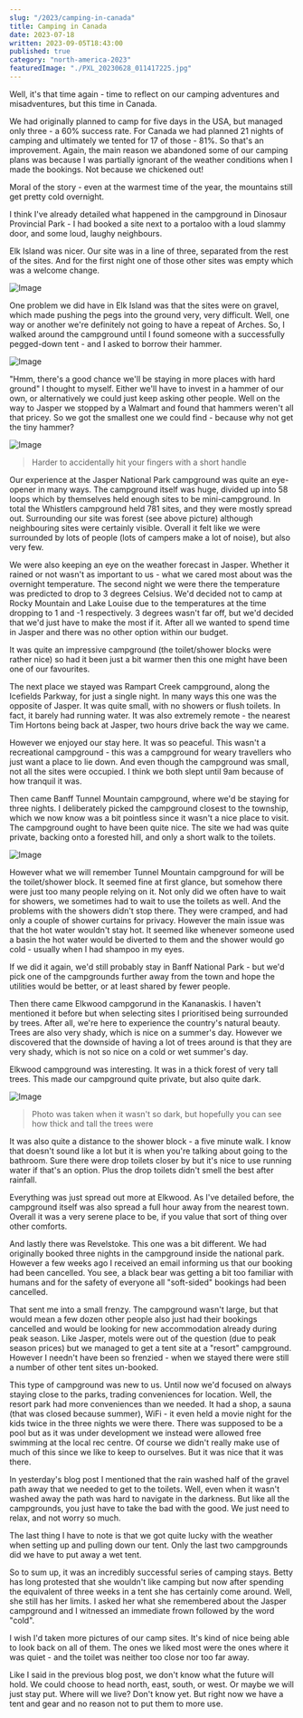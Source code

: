 ```yaml
---
slug: "/2023/camping-in-canada"
title: Camping in Canada
date: 2023-07-18
written: 2023-09-05T18:43:00
published: true
category: "north-america-2023"
featuredImage: "./PXL_20230628_011417225.jpg"
---
```


Well, it's that time again - time to reflect on our camping adventures and misadventures, but this time in Canada.

We had originally planned to camp for five days in the USA, but managed only three - a 60% success rate. For Canada we had planned 21 nights of camping and ultimately we tented for 17 of those - 81%. So that's an improvement. Again, the main reason we abandoned some of our camping plans was because I was partially ignorant of the weather conditions when I made the bookings. Not because we chickened out!

Moral of the story - even at the warmest time of the year, the mountains still get pretty cold overnight.

I think I've already detailed what happened in the campground in Dinosaur Provincial Park - I had booked a site next to a portaloo with a loud slammy door, and some loud, laughy neighbours.

Elk Island was nicer. Our site was in a line of three, separated from the rest of the sites. And for the first night one of those other sites was empty which was a welcome change.

![Image](PXL_20230628_011417225.jpg)

One problem we did have in Elk Island was that the sites were on gravel, which made pushing the pegs into the ground very, very difficult. Well, one way or another we're definitely not going to have a repeat of Arches. So, I walked around the campground until I found someone with a successfully pegged-down tent - and I asked to borrow their hammer.

![Image](PXL_20230628_011643774.jpg)

"Hmm, there's a good chance we'll be staying in more places with hard ground" I thought to myself. Either we'll have to invest in a hammer of our own, or alternatively we could just keep asking other people. Well on the way to Jasper we stopped by a Walmart and found that hammers weren't all that pricey. So we got the smallest one we could find - because why not get the tiny hammer?

![Image](PXL_20230630_214341228.jpg)

> Harder to accidentally hit your fingers with a short handle

Our experience at the Jasper National Park campground was quite an eye-opener in many ways. The campground itself was huge, divided up into 58 loops which by themselves held enough sites to be mini-campground. In total the Whistlers campground held 781 sites, and they were mostly spread out. Surrounding our site was forest (see above picture) although neighbouring sites were certainly visible. Overall it felt like we were surrounded by lots of people (lots of campers make a lot of noise), but also very few.

We were also keeping an eye on the weather forecast in Jasper. Whether it rained or not wasn't as important to us - what we cared most about was the overnight temperature. The second night we were there the temperature was predicted to drop to 3 degrees Celsius. We'd decided not to camp at Rocky Mountain and Lake Louise due to the temperatures at the time dropping to 1 and -1 respectively. 3 degrees wasn't far off, but we'd decided that we'd just have to make the most if it. After all we wanted to spend time in Jasper and there was no other option within our budget.

It was quite an impressive campground (the toilet/shower blocks were rather nice) so had it been just a bit warmer then this one might have been one of our favourites.

The next place we stayed was Rampart Creek campground, along the Icefields Parkway, for just a single night. In many ways this one was the opposite of Jasper. It was quite small, with no showers or flush toilets. In fact, it barely had running water. It was also extremely remote - the nearest Tim Hortons being back at Jasper, two hours drive back the way we came.

However we enjoyed our stay here. It was so peaceful. This wasn't a recreational campground - this was a campground for weary travellers who just want a place to lie down. And even though the campground was small, not all the sites were occupied. I think we both slept until 9am because of how tranquil it was.

Then came Banff Tunnel Mountain campground, where we'd be staying for three nights. I deliberately picked the campground closest to the township, which we now know was a bit pointless since it wasn't a nice place to visit. The campground ought to have been quite nice. The site we had was quite private, backing onto a forested hill, and only a short walk to the toilets.

![Image](PXL_20230708_012457974.jpg)

However what we will remember Tunnel Mountain campground for will be the toilet/shower block. It seemed fine at first glance, but somehow there were just too many people relying on it. Not only did we often have to wait for showers, we sometimes had to wait to use the toilets as well. And the problems with the showers didn't stop there. They were cramped, and had only a couple of shower curtains for privacy. However the main issue was that the hot water wouldn't stay hot. It seemed like whenever someone used a basin the hot water would be diverted to them and the shower would go cold - usually when I had shampoo in my eyes.

If we did it again, we'd still probably stay in Banff National Park - but we'd pick one of the campgrounds further away from the town and hope the utilities would be better, or at least shared by fewer people.

Then there came Elkwood campgorund in the Kananaskis. I haven't mentioned it before but when selecting sites I prioritised being surrounded by trees. After all, we're here to experience the country's natural beauty. Trees are also very shady, which is nice on a summer's day. However we discovered that the downside of having a lot of trees around is that they are very shady, which is not so nice on a cold or wet summer's day.

Elkwood campground was interesting. It was in a thick forest of very tall trees. This made our campground quite private, but also quite dark.

![Image](PXL_20230712_024233037.jpg)

> Photo was taken when it wasn't so dark, but hopefully you can see how thick and tall the trees were

It was also quite a distance to the shower block - a five minute walk. I know that doesn't sound like a lot but it is when you're talking about going to the bathroom. Sure there were drop toilets closer by but it's nice to use running water if that's an option. Plus the drop toilets didn't smell the best after rainfall.

Everything was just spread out more at Elkwood. As I've detailed before, the campground itself was also spread a full hour away from the nearest town. Overall it was a very serene place to be, if you value that sort of thing over other comforts.

And lastly there was Revelstoke. This one was a bit different. We had originally booked three nights in the campground inside the national park. However a few weeks ago I received an email informing us that our booking had been cancelled. You see, a black bear was getting a bit too familiar with humans and for the safety of everyone all "soft-sided" bookings had been cancelled.

That sent me into a small frenzy. The campground wasn't large, but that would mean a few dozen other people also just had their bookings cancelled and would be looking for new accommodation already during peak season. Like Jasper, motels were out of the question (due to peak season prices) but we managed to get a tent site at a "resort" campground. However I needn't have been so frenzied - when we stayed there were still a number of other tent sites un-booked.

This type of campground was new to us. Until now we'd focused on always staying close to the parks, trading conveniences for location. Well, the resort park had more conveniences than we needed. It had a shop, a sauna (that was closed because summer), WiFi - it even held a movie night for the kids twice in the three nights we were there. There was supposed to be a pool but as it was under development we instead were allowed free swimming at the local rec centre. Of course we didn't really make use of much of this since we like to keep to ourselves. But it was nice that it was there.

In yesterday's blog post I mentioned that the rain washed half of the gravel path away that we needed to get to the toilets. Well, even when it wasn't washed away the path was hard to navigate in the darkness. But like all the campgrounds, you just have to take the bad with the good. We just need to relax, and not worry so much.

The last thing I have to note is that we got quite lucky with the weather when setting up and pulling down our tent. Only the last two campgrounds did we have to put away a wet tent.

So to sum up, it was an incredibly successful series of camping stays. Betty has long protested that she wouldn't like camping but now after spending the equivalent of three weeks in a tent she has certainly come around. Well, she still has her limits. I asked her what she remembered about the Jasper campground and I witnessed an immediate frown followed by the word "cold".

I wish I'd taken more pictures of our camp sites. It's kind of nice being able to look back on all of them. The ones we liked most were the ones where it was quiet - and the toilet was neither too close nor too far away.

Like I said in the previous blog post, we don't know what the future will hold. We could choose to head north, east, south, or west. Or maybe we will just stay put. Where will we live? Don't know yet. But right now we have a tent and gear and no reason not to put them to more use.

